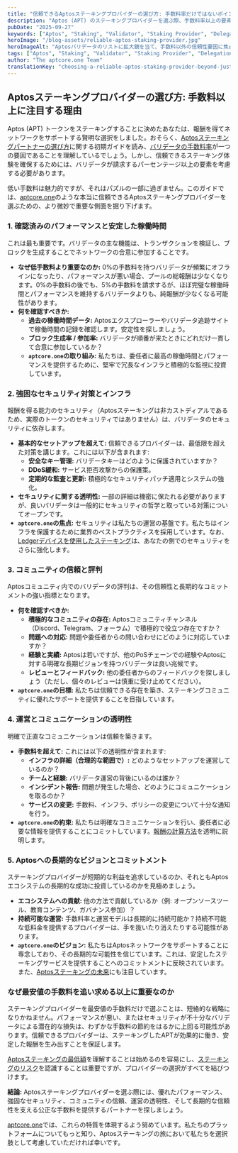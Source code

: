 ```yaml
---
title: "信頼できるAptosステーキングプロバイダーの選び方: 手数料率だけではないポイント"
description: "Aptos (APT) のステーキングプロバイダーを選ぶ際、手数料率以上の要素を考慮しましょう。バリデータのパフォーマンス、セキュリティ、コミュニティの信頼、長期的な信頼性を評価する方法を学びます。"
pubDate: "2025-09-27"
keywords: ["Aptos", "Staking", "Validator", "Staking Provider", "Delegation", "Security", "Reliability", "APT", "aptcore.one"]
heroImage: "/blog-assets/reliable-aptos-staking-provider.jpg"
heroImageAlt: "Aptosバリデータのリストに拡大鏡を当て、手数料以外の信頼性要因に焦点を当てる。"
tags: ["Aptos", "Staking", "Validator", "Staking Provider", "Delegation", "Security", "Reliability", "APT", "aptcore.one"]
author: "The aptcore.one Team"
translationKey: "choosing-a-reliable-aptos-staking-provider-beyond-just-commission-rates"
---
```


## Aptosステーキングプロバイダーの選び方: 手数料以上に注目する理由

Aptos (APT) トークンをステーキングすることに決めたあなたは、報酬を得てネットワークをサポートする賢明な選択をしました。おそらく、[Aptosステーキングパートナーの選び方](/blog/ja/aptos-sute-kingu-pa-tona-no-erabikata-aptcore-one-de-houshuu-to-sekyuriti-wo-saidai-ka)に関する初期ガイドを読み、[バリデータの手数料率](/blog/ja/aptos-baride-ta-no-tesuuryou-wo-rikai-suru-sute-kingu-houshuu-no-juuyou-na-youso)が一つの要因であることを理解しているでしょう。しかし、信頼できるステーキング体験を確保するためには、バリデータが請求するパーセンテージ以上の要素を考慮する必要があります。

低い手数料は魅力的ですが、それはパズルの一部に過ぎません。このガイドでは、[aptcore.one](https://aptcore.one)のような本当に信頼できるAptosステーキングプロバイダーを選ぶための、より微妙で重要な側面を掘り下げます。

### 1. 確認済みのパフォーマンスと安定した稼働時間

これは最も重要です。バリデータの主な機能は、トランザクションを検証し、ブロックを生成することでネットワークの合意に参加することです。

* **なぜ低手数料より重要なのか:** 0%の手数料を持つバリデータが頻繁にオフラインになったり、パフォーマンスが悪い場合、プールの総報酬は少なくなります。0%の手数料の後でも、5%の手数料を請求するが、ほぼ完璧な稼働時間とパフォーマンスを維持するバリデータよりも、純報酬が少なくなる可能性があります。
* **何を確認すべきか:**
    * **過去の稼働時間データ:** Aptosエクスプローラーやバリデータ追跡サイトで稼働時間の記録を確認します。安定性を探しましょう。
    * **ブロック生成率 / 参加率:** バリデータが順番が来たときにどれだけ一貫して合意に参加しているか？
    * **`aptcore.one`の取り組み:** 私たちは、委任者に最高の稼働時間とパフォーマンスを提供するために、堅牢で冗長なインフラと積極的な監視に投資しています。

### 2. 強固なセキュリティ対策とインフラ

報酬を得る能力のセキュリティ（Aptosステーキングは非カストディアルであるため、実際のトークンのセキュリティではありません）は、バリデータのセキュリティに依存します。

* **基本的なセットアップを超えて:** 信頼できるプロバイダーは、最低限を超えた対策を講じます。これには以下が含まれます:
    * **安全なキー管理:** バリデータキーはどのように保護されていますか？
    * **DDoS緩和:** サービス拒否攻撃からの保護策。
    * **定期的な監査と更新:** 積極的なセキュリティパッチ適用とシステムの強化。
* **セキュリティに関する透明性:** 一部の詳細は機密に保たれる必要がありますが、良いバリデータは一般的にセキュリティの哲学と取っている対策についてオープンです。
* **`aptcore.one`の焦点:** セキュリティは私たちの運営の基盤です。私たちはインフラを保護するために業界のベストプラクティスを採用しています。なお、[Ledgerデバイスを使用したステーキング](/blog/ja/ledger-de-aptos-apt-wo-sute-kingu-suru-houhou-suteppu-bai-suteppu-no-sekyuriti-gaido)は、あなたの側でのセキュリティをさらに強化します。

### 3. コミュニティの信頼と評判

Aptosコミュニティ内でのバリデータの評判は、その信頼性と長期的なコミットメントの強い指標となります。

* **何を確認すべきか:**
    * **積極的なコミュニティの存在:** Aptosコミュニティチャンネル（Discord、Telegram、フォーラム）で積極的で役立つ存在ですか？
    * **問題への対応:** 問題や委任者からの問い合わせにどのように対応していますか？
    * **経験と実績:** Aptosは若いですが、他のPoSチェーンでの経験やAptosに対する明確な長期ビジョンを持つバリデータは良い兆候です。
    * **レビューとフィードバック:** 他の委任者からのフィードバックを探しましょう（ただし、個々のレビューは慎重に受け止めてください）。
* **`aptcore.one`の目標:** 私たちは信頼できる存在を築き、ステーキングコミュニティに優れたサポートを提供することを目指しています。

### 4. 運営とコミュニケーションの透明性

明確で正直なコミュニケーションは信頼を築きます。

* **手数料を超えて:** これには以下の透明性が含まれます:
    * **インフラの詳細（合理的な範囲で）:** どのようなセットアップを運営しているのか？
    * **チームと経験:** バリデータ運営の背後にいるのは誰か？
    * **インシデント報告:** 問題が発生した場合、どのようにコミュニケーションを取るのか？
    * **サービスの変更:** 手数料、インフラ、ポリシーの変更について十分な通知を行う。
* **`aptcore.one`の約束:** 私たちは明確なコミュニケーションを行い、委任者に必要な情報を提供することにコミットしています。[報酬の計算方法](/blog/ja/aptos-sute-kingu-houshuu-apr-to-apy-no-chigai-to-aptcore-one-de-no-hyouji-houhou)を透明に説明します。

### 5. Aptosへの長期的なビジョンとコミットメント

ステーキングプロバイダーが短期的な利益を追求しているのか、それともAptosエコシステムの長期的な成功に投資しているのかを見極めましょう。

* **エコシステムへの貢献:** 他の方法で貢献しているか（例: オープンソースツール、教育コンテンツ、ガバナンス参加）？
* **持続可能な運営:** 手数料率と運営モデルは長期的に持続可能か？持続不可能な低料金を提供するプロバイダーは、手を抜いたり消えたりする可能性があります。
* **`aptcore.one`のビジョン:** 私たちはAptosネットワークをサポートすることに専念しており、その長期的な可能性を信じています。これは、安定したステーキングサービスを提供することへのコミットメントに反映されています。また、[Aptosステーキングの未来](/blog/ja/aptos-sute-kingu-no-mirai-torendo-kakushin-soshite-kongo-no-kinou)にも注目しています。

### なぜ最安値の手数料を追い求める以上に重要なのか

ステーキングプロバイダーを最安値の手数料だけで選ぶことは、短絡的な戦略になりかねません。パフォーマンスが悪い、またはセキュリティが不十分なバリデータによる潜在的な損失は、わずかな手数料の節約をはるかに上回る可能性があります。信頼できるプロバイダーは、ステーキングしたAPTが効果的に働き、安定した報酬を生み出すことを保証します。

[Aptosステーキングの最低額](/blog/ja/aptos-sute-kingu-no-saitei-hitsuyou-ryou-jissai-ni-dorekurai-no-apt-ga-hitsuyou)を理解することは始めるのを容易にし、[ステーキングのリスク](/blog/ja/aptos-sute-kingu-no-risuku-risuku-wo-keigen-suru-tame-no-meikaku-na-gaido)を認識することは重要ですが、プロバイダーの選択がすべてを結びつけます。

**結論:**
Aptosステーキングプロバイダーを選ぶ際には、優れたパフォーマンス、強固なセキュリティ、コミュニティの信頼、運営の透明性、そして長期的な信頼性を支える公正な手数料を提供するパートナーを探しましょう。

[aptcore.one](https://aptcore.one)では、これらの特質を体現するよう努めています。私たちのプラットフォームについてもっと知り、Aptosステーキングの旅において私たちを選択肢として考慮していただければ幸いです。
